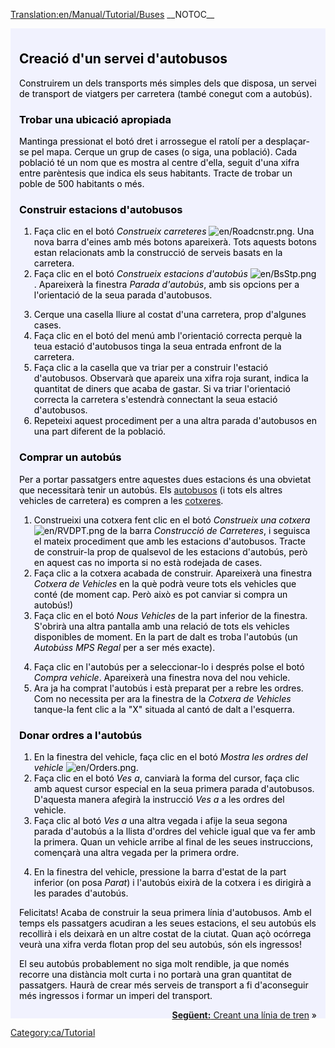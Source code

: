 [[Translation:en/Manual/Tutorial/Buses]]
__NOTOC__
{{en/Tabs|5|2
|ca/Manual/Tutorial/Tutorial|1. Començament<!--
-->|ca/Manual/Tutorial/Tutorial/Autobusos|2. Autobusos<!--
-->|ca/Manual/Tutorial/Tutorial/Trens|3. Trens<!--
-->|ca/Manual/Tutorial/Tutorial/Avions|4. Avions<!--
-->|ca/Manual/Tutorial/Tutorial/Final|5. Per a acabar...}}
<div style="padding:.5em 1em 1em 1em; border-top:none; background-color:#f1f2fe; color:#000;">
{{ca/Tutorial}}
==Creació d'un servei d'autobusos==
Construirem un dels transports més simples dels que disposa, un servei de transport de viatgers per carretera (també conegut com a autobús). 

===Trobar una ubicació apropiada===
Mantinga pressionat el botó dret i arrossegue el ratolí per a desplaçar-se pel mapa. Cerque un grup de cases (o siga, una població). Cada població té un nom que es mostra al centre d'ella, seguit d'una xifra entre parèntesis que indica els seus habitants. Tracte de trobar un poble de 500 habitants o més.
{{en/Phototable|[[File:ca/Tutorial bus 1.png|400px]]|Un poble|none}}

===Construir estacions d'autobusos===
#Faça clic en el botó ''Construeix carreteres'' [[File:en/Roadcnstr.png]]. Una nova barra d'eines amb més botons apareixerà. Tots aquests botons estan relacionats amb la construcció de serveis basats en la carretera.
#Faça clic en el botó ''Construeix estacions d'autobús'' [[File:en/BsStp.png]]. Apareixerà la finestra ''Parada d'autobús'', amb sis opcions per a l'orientació de la seua parada d'autobusos.
{{en/Phototable|[[File:ca/Tutorial bus 2.png]]|Trie una orientació i una ubicació.|none|6=:}}
<ol start=3>
<li>Cerque una casella lliure al costat d'una carretera, prop d'algunes cases.
<li>Faça clic en el botó del menú amb l'orientació correcta perquè la teua estació d'autobusos tinga la seua entrada enfront de la carretera.
<li>Faça clic a la casella que va triar per a construir l'estació d'autobusos. Observarà que apareix una xifra roja surant, indica la quantitat de diners que acaba de gastar. Si va triar l'orientació correcta la carretera s'estendrà connectant la seua estació d'autobusos.
<li>Repeteixi aquest procediment per a una altra parada d'autobusos en una part diferent de la població.
</ol>
{{en/Phototable|[[File:ca/Tutorial bus 4.png|400px]]|Després de construir les dues estacions d'autobusos|none|6=:}}

===Comprar un autobús===
Per a portar passatgers entre aquestes dues estacions és una obvietat que necessitarà tenir un autobús. Els [[ca/Autobusos|autobusos]] (i tots els altres vehicles de carretera) es compren a les [[ca/Manual/Cotxeres i depòsits|cotxeres]].
#Construeixi una cotxera fent clic en el botó ''Construeix una cotxera'' [[File:en/RVDPT.png]] de la barra ''Construcció de Carreteres'', i seguisca el mateix procediment que amb les estacions d'autobusos. Tracte de construir-la prop de qualsevol de les estacions d'autobús, però en aquest cas no importa si no està rodejada de cases.
#Faça clic a la cotxera acabada de construir. Apareixerà una finestra ''Cotxera de Vehicles'' en la què podrà veure tots els vehicles que conté (de moment cap. Però això es pot canviar si compra un autobús!)
#Faça clic en el botó ''Nous Vehicles'' de la part inferior de la finestra. S'obrirà una altra pantalla amb una relació de tots els vehicles disponibles de moment. En la part de dalt es troba l'autobús (un ''Autobúss MPS Regal'' per a ser més exacte).
{{en/Phototable|[[File:ca/Tutorial bus 5.png]]|A l'interior d'una cotxera.|none|6=:}}
<ol start="4">
<li>Faça clic en l'autobús per a seleccionar-lo i després polse el botó ''Compra vehicle''. Apareixerà una finestra nova del nou vehicle.
<li>Ara ja ha comprat l'autobús i està preparat per a rebre les ordres. Com no necessita per ara la finestra de la ''Cotxera de Vehicles'' tanque-la fent clic a la "X" situada al cantó de dalt a l'esquerra.
</ol>
===Donar ordres a l'autobús===
#En la finestra del vehicle, faça clic en el botó ''Mostra les ordres del vehicle'' [[File:en/Orders.png]].
#Faça clic en el botó ''Ves a'', canviarà la forma del cursor, faça clic amb aquest cursor especial en la seua primera parada d'autobusos. D'aquesta manera afegirà la instrucció ''Ves a <nom de la parada>'' a les ordres del vehicle.
#Faça clic al botó ''Ves a'' una altra vegada i afije la seua segona parada d'autobús a la llista d'ordres del vehicle igual que va fer amb la primera. Quan un vehicle arribe al final de les seues instruccions, començarà una altra vegada per la primera ordre.
{{en/Phototable|[[File:ca/Tutorial bus 6.png]]|Donar ordres.|none|6=:}}
<ol start="4">
<li>En la finestra del vehicle, pressione la barra d'estat de la part inferior (on posa ''Parat'') i l'autobús eixirà de la cotxera i es dirigirà a les parades d'autobús.
</ol>
{{en/Phototable|[[File:ca/Tutorial bus 7.png]]|El seu primer autobús està a punt d'arribar a l'estació.|none|6=:}}
Felicitats! Acaba de construir la seua primera línia d'autobusos. Amb el temps els passatgers acudiran a les seues estacions, el seu autobús els recollirà i els deixarà en un altre costat de la ciutat. Quan açò ocórrega veurà una xifra verda flotan prop del seu autobús, són els ingressos!

El seu autobús probablement no siga molt rendible, ja que només recorre una distància molt curta i no portarà una gran quantitat de passatgers. Haurà de crear més serveis de transport a fi d'aconseguir més ingressos i formar un imperi del transport.

<span style="float: right">[[en/Manual/Tutorial/Trains|'''Següent:''' Creant una línia de tren]] &raquo;</span>
</div>
[[Category:ca/Tutorial]]
